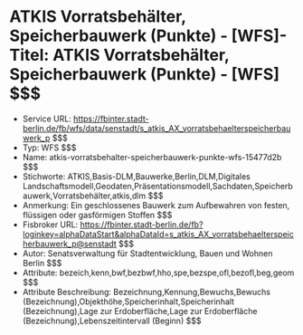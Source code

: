 # ATKIS Vorratsbehälter, Speicherbauwerk (Punkte) - [WFS]- Titel: ATKIS Vorratsbehälter, Speicherbauwerk (Punkte) - [WFS] $$$
- Service URL: https://fbinter.stadt-berlin.de/fb/wfs/data/senstadt/s_atkis_AX_vorratsbehaelterspeicherbauwerk_p $$$
- Typ: WFS $$$
- Name: atkis-vorratsbehalter-speicherbauwerk-punkte-wfs-15477d2b $$$
- Stichworte: ATKIS,Basis-DLM,Bauwerke,Berlin,DLM,Digitales Landschaftsmodell,Geodaten,Präsentationsmodell,Sachdaten,Speicherbauwerk,Vorratsbehälter,atkis,dlm $$$
- Anmerkung: Ein geschlossenes Bauwerk zum Aufbewahren von festen, flüssigen oder gasförmigen Stoffen $$$
- Fisbroker URL: https://fbinter.stadt-berlin.de/fb?loginkey=alphaDataStart&alphaDataId=s_atkis_AX_vorratsbehaelterspeicherbauwerk_p@senstadt $$$
- Autor: Senatsverwaltung für Stadtentwicklung, Bauen und Wohnen Berlin $$$
- Attribute: bezeich,kenn,bwf,bezbwf,hho,spe,bezspe,ofl,bezofl,beg,geom $$$
- Attribute Beschreibung: Bezeichnung,Kennung,Bewuchs,Bewuchs (Bezeichnung),Objekthöhe,Speicherinhalt,Speicherinhalt (Bezeichnung),Lage zur Erdoberfläche,Lage zur Erdoberfläche (Bezeichnung),Lebenszeitintervall (Beginn) $$$
